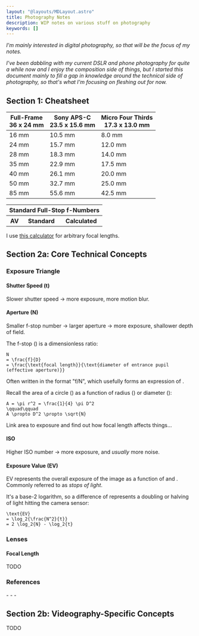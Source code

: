 ```yaml
---
layout: "@layouts/MDLayout.astro"
title: Photography Notes
description: WIP notes on various stuff on photography
keywords: []
---
```







*I'm mainly interested in digital photography, so that will be the focus of my notes.*

*I've been dabbling with my current DSLR and phone photography for quite a while now and I enjoy the composition side of things, but I started this document mainly to fill a gap in knowledge around the technical side of photography, so that's what I'm focusing on fleshing out for now.*


## Section 1: Cheatsheet

<p>
<table class="general">
    <thead>
        <tr>
            <th>Full-Frame<br/>36 x 24 mm</th>
            <th>Sony APS-C<br/>23.5 x 15.6 mm</th>
            <th>Micro Four Thirds<br/>17.3 x 13.0 mm</th>
        </tr>
    </thead>
    <tbody>
        <tr>
            <td>16 mm</td>
            <td>10.5 mm</td>
            <td>8.0 mm</td>
        </tr>
        <tr>
            <td>24 mm</td>
            <td>15.7 mm</td>
            <td>12.0 mm</td>
        </tr>
        <tr>
            <td>28 mm</td>
            <td>18.3 mm</td>
            <td>14.0 mm</td>
        </tr>
        <tr>
            <td>35 mm</td>
            <td>22.9 mm</td>
            <td>17.5 mm</td>
        </tr>
        <tr>
            <td>40 mm</td>
            <td>26.1 mm</td>
            <td>20.0 mm</td>
        </tr>
        <tr>
            <td>50 mm</td>
            <td>32.7 mm</td>
            <td>25.0 mm</td>
        </tr>
        <tr>
            <td>85 mm</td>
            <td>55.6 mm</td>
            <td>42.5 mm</td>
        </tr>
    </tbody>
</table>
</p>

<p>
<table class="general">
    <thead>
        <tr>
            <th colspan="3">Standard Full-Stop f-Numbers</th>
        </tr>
        <tr>
            <th>AV</th>
            <th>Standard</th>
            <th>Calculated</th>
        </tr>
    </thead>
    <tbody>
        <tr><Fsc a={3*0    } n={ 10}/></tr>
        <tr><Fsc a={3*0 + 1} n={ 11}/></tr>
        <tr><Fsc a={3*0 + 2} n={ 12}/></tr>
        <tr><Fsc a={3*1    } n={ 14}/></tr>
        <tr><Fsc a={3*1 + 1} n={ 16}/></tr>
        <tr><Fsc a={3*1 + 2} n={ 18}/></tr>
        <tr><Fsc a={3*2    } n={ 20}/></tr>
        <tr><Fsc a={3*2 + 1} n={ 22}/></tr>
        <tr><Fsc a={3*2 + 2} n={ 25}/></tr>
        <tr><Fsc a={3*3    } n={ 28}/></tr>
        <tr><Fsc a={3*3 + 1} n={ 32}/></tr>
        <tr><Fsc a={3*3 + 2} n={ 35}/></tr>
        <tr><Fsc a={3*4    } n={ 40}/></tr>
        <tr><Fsc a={3*4 + 1} n={ 45}/></tr>
        <tr><Fsc a={3*4 + 2} n={ 50}/></tr>
        <tr><Fsc a={3*5    } n={ 56}/></tr>
        <tr><Fsc a={3*5 + 1} n={ 63}/></tr>
        <tr><Fsc a={3*5 + 2} n={ 71}/></tr>
        <tr><Fsc a={3*6    } n={ 80}/></tr>
        <tr><Fsc a={3*6 + 1} n={ 90}/></tr>
        <tr><Fsc a={3*6 + 2} n={100}/></tr>
        <tr><Fsc a={3*7    } n={110}/></tr>
        <tr><Fsc a={3*7 + 1} n={130}/></tr>
        <tr><Fsc a={3*7 + 2} n={140}/></tr>
        <tr><Fsc a={3*8    } n={160}/></tr>
    </tbody>
</table>
</p>

I use [this calculator](https://www.omnicalculator.com/other/crop-factor) for arbitrary focal lengths.


## Section 2a: Core Technical Concepts

### Exposure Triangle

#### Shutter Speed (t)

Slower shutter speed &#8594; more exposure, more motion blur.


#### Aperture (N)

Smaller f-stop number &#8594; larger aperture &#8594; more exposure, shallower depth of field.

The f-stop (<Eq code="N"/>) is a dimensionless ratio:

```latex-eq
N
= \frac{f}{D}
= \frac{\text{focal length}}{\text{diameter of entrance pupil (effective aperture)}}
```

Often written in the format "f/N", which usefully forms an expression of <Eq code="D"/>.

Recall the area of a circle (<Eq code="A"/>) as a function of radius (<Eq code="r"/>) or diameter (<Eq code="D"/>):

```latex-eq
A = \pi r^2 = \frac{1}{4} \pi D^2
\qquad\qquad
A \propto D^2 \propto \sqrt{N}
```

<p><Todo>Link area to exposure and find out how focal length affects things...</Todo></p>


#### ISO

Higher ISO number &#8594; more exposure, and *usually* more noise.


#### Exposure Value (EV)

EV represents the overall exposure of the image as a function of <Eq code="t"/> and <Eq code="N"/>. Commonly referred to as *stops of light*.

It's a base-2 logarithm, so a difference of <Eq code="\pm 1 \text{EV}"/> represents a doubling or halving of light hitting the camera sensor:

```latex-eq
\text{EV}
= \log_2{\frac{N^2}{t}}
= 2 \log_2{N} - \log_2{t}
```


### Lenses

#### Focal Length

TODO

### References

<SpoilerBlock buttonLabel="References">
- <Ref date="2024-04-19" href="https://www.adobe.com/au/creativecloud/photography/discover.html" desc="Adobe - Discover Photography"/>
- <YTRef date="2024-04-19" vidID="5vu8ZVlSSqs" title="MASTER YOUR CAMERA in 15 mins: settings, dials, functions." channel="Simon d'Entremont"/>
- <Ref date="2024-04-19" href="https://en.wikipedia.org/wiki/F-number" desc="Wikipedia - f-number"/>
</SpoilerBlock>


## Section 2b: Videography-Specific Concepts

TODO

